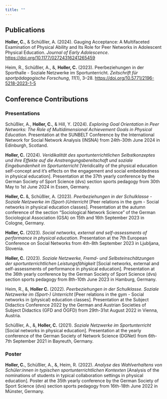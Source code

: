 ```yaml
---
title: ""
---
```


## Publications

**Holler, C.**, & Schüßler, A. (2024). Gauging Acceptance: A Multifaceted Examination of Physical Ability and Its Role for Peer Networks in Adolescent Physical Education. *Journal of Early Adolescence*. [https://doi.org/10.1177/02724316241265459](https://doi.org/10.1177/02724316241265459){.uri target="_blank"}

Heim, R., Schüßler, A., &, **Holler, C.** (2023). Peerbeziehungen in der Sporthalle - Soziale Netzwerke im Sportunterricht. *Zeitschrift für sportpädagogische Forschung*, *11*(1), 3--28. [https://doi.org/10.5771/2196-5218-2023-1-5](https://doi.org/10.5771/2196-5218-2023-1-5){.uri target="_blank"}

## Conference Contributions

### Presentations

Schüßler, A., **Holler, C.**, & Hill, Y. (2024). *Exploring Goal Orientation in Peer Networks: The Role of Multidimensional Achievement Goals in Physical Education*. Presentation at the SUNBELT Conference by the International Network for Social Network Analysis (INSNA) from 24th-30th June 2024 in Edinburgh, Scotland.

**Holler, C.** (2024). *Veridikalität des sportunterrichtlichen Selbstkonzeptes und ihre Effekte auf die Anstrengungsbereitschaft und soziale Eingebundenheit im Sportunterricht* \[Veridicality of the physical education self-concept and it's effects on the engagement and social embeddedness in physical education\]. Presentation at the 37th yearly conference by the German Society of Sport Science (dvs) section sports pedagogy from 30th May to 1st June 2024 in Essen, Germany.

**Holler, C.** &, Schüßler, A. (2023). *Peerbeziehungen in der Schulklasse - Soziale Netzwerke im (Sport-)Unterricht* \[Peer relations in the gym - Social networks in physical education classes\]. Presentation at the autumn conference of the section "Sociological Network Science" of the German Sociological Association (GSA) on 15th and 16th September 2023 in Cologne, Germany.

**Holler, C.** (2023). *Social networks, external and self-assessments of performance in physical education*. Presentation at the 7th European Conference on Social Networks from 4th-8th September 2023 in Ljubljana, Slovenia.

**Holler, C.** (2023). *Soziale Netzwerke, Fremd- und Selbsteinschätzungen der sportunterrichtlichen Leistungsfähigkeit* \[Social networks, external and self-assessments of performance in physical education\]*.* Presentation at the 36th yearly conference by the German Society of Sport Science (dvs) section sports pedagogy from 8th-10th June 2023 in Hamburg, Germany.

Heim, R., &, **Holler C.** (2022). *Peerbeziehungen in der Schulklasse. Soziale Netzwerke im (Sport-) Unterricht* \[Peer relations in the gym - Social networks in (physical) education classes\]*.* Presentation at the Subject Didactics Conference 2022 by the German and Austrian Societies of Subject Didactics (GFD and ÖGFD) from 29th-31st August 2022 in Vienna, Austria.

Schüßler, A., &, **Holler, C.** (2021). *Soziale Netzwerke im Sportunterricht* \[Social networks in physical education\]. Presentation at the yearly conference of the German Society of Network Science (DGNet) from 6th-7th September 2021 in Bayreuth, Germany.

### Poster

**Holler, C.**, Schüßler, A., &, Heim, R. (2022). *Analyse des Wahlverhaltens von Schüler:innen in typischen sportunterrichtlichen Kontexten* \[Analysis of the nominations of students in typical collaboration settings in physical education\]*.* Poster at the 35th yearly conference by the German Society of Sport Science (dvs) section sports pedagogy from 16th-18th June 2022 in Münster, Germany.
